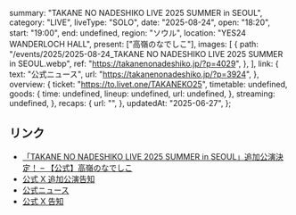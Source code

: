   summary: "TAKANE NO NADESHIKO LIVE 2025 SUMMER in SEOUL",
  category: "LIVE",
  liveType: "SOLO",
  date: "2025-08-24",
  open: "18:20",
  start: "19:00",
  end: undefined,
  region: "ソウル",
  location: "YES24 WANDERLOCH HALL",
  present: ["高嶺のなでしこ"],
  images: [
    {
      path: "/events/2025/2025-08-24_TAKANE NO NADESHIKO LIVE 2025 SUMMER in SEOUL.webp",
      ref: "https://takanenonadeshiko.jp/?p=4029",
    },
  ],
  link: {
    text: "公式ニュース",
    url: "https://takanenonadeshiko.jp/?p=3924",
  },
  overview: {
    ticket: "https://to.livet.one/TAKANEKO25",
    timetable: undefined,
    goods: {
      time: undefined,
      lineup: undefined,
      url: undefined,
    },
    streaming: undefined,
  },
  recaps: {
    url: "",
  },
  updatedAt: "2025-06-27",
};

## リンク

- [「TAKANE NO NADESHIKO LIVE 2025 SUMMER in SEOUL」追加公演決定！ – 【公式】高嶺のなでしこ](https://takanenonadeshiko.jp/?p=4029)
- [公式 X 追加公演告知](https://x.com/takanenofficial/status/1945046207354605707)
- [公式ニュース](https://takanenonadeshiko.jp/?p=3924)
- [公式 X 告知](https://x.com/takanenofficial/status/1938583475768168797)
